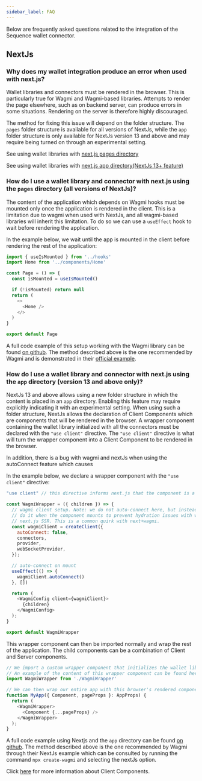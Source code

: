```yaml
---
sidebar_label: FAQ
---
```


Below are frequently asked questions related to the integration of the Sequence wallet connector.

## NextJs

### Why does my wallet integration produce an error when used with next.js?

Wallet libraries and connectors must be rendered in the browser. This is particularly true for Wagmi and Wagmi-based libraries. Attempts to render the page elsewhere, such as on backend server, can produce errors in some situations. Rendering on the server is therefore highly discouraged. 

The method for fixing this issue will depend on the folder structure. The `pages` folder structure is available for all versions of NextJs, while the `app` folder structure is only available for NextJs version 13 and above and may require being turned on through an experimental setting.

See using wallet libraries with [next.js pages directory](/wallet/connectors/FAQ#how-do-i-use-a-wallet-library-and-connector-with-nextjs-using-the-pages-directory-all-versions-of-nextjs)

See using wallet libraries with [next.js app directory(NextJs 13+ feature)](/wallet/connectors/FAQ#how-do-i-use-a-wallet-library-and-connector-with-nextjs-using-the-app-directory-version-13-and-above-only)


### How do I use a wallet library and connector with next.js using the `pages` directory (all versions of NextJs)?
The content of the application which depends on Wagmi hooks must be mounted only once the application is rendered in the client. This is a limitation due to wagmi when used with NextJs, and all wagmi-based libraries will inherit this limitation. To do so we can use a `useEffect` hook to wait before rendering the application.

In the example below, we wait until the app is mounted in the client before rendering the rest of the application:
```js
import { useIsMounted } from '../hooks'
import Home from '../components/Home'

const Page = () => {
  const isMounted = useIsMounted()

  if (!isMounted) return null
  return (
    <>
      <Home />
    </>
  )
}

export default Page
```

A full code example of this setup working with the Wagmi library can be found [on github](https://github.com/0xsequence/demo-dapp-wagmi-next/tree/12).
The method described above is the one recommended by Wagmi and is demonstrated in their [official example](https://github.com/wagmi-dev/wagmi/blob/0.12.x/examples/_dev/src/pages/index.tsx).

### How do I use a wallet library and connector with next.js using the `app` directory (version 13 and above only)?
NextJs 13 and above allows using a new folder structure in which the content is placed in an `app` directory. Enabling this feature may require explicitly indicating it with an experimental setting.
When using such a folder structure, NextJs allows the declaration of Client Components which are components that will be rendered in the browser.
A wrapper component containing the wallet library initialized with all the connectors must be declared with the `"use client"` directive. The `"use client"` directive is what will turn the wrapper component into a Client Component to be rendered in the browser.

In addition, there is a bug with wagmi and nextJs when using the autoConnect feature which causes

In the example below, we declare a wrapper component with the `"use client"` directive:

```js
"use client" // this directive informs next.js that the component is a Client Component to be rendered in the browser

const WagmiWrapper = ({ children }) => {
  // wagmi client setup. Note: we do not auto-connect here, but instead
  // do it when the component mounts to prevent hydration issues with wagmi +
  // next.js SSR. This is a common quirk with next+wagmi.
  const wagmiClient = createClient({
    autoConnect: false,
    connectors,
    provider,
    webSocketProvider,
  });

  // auto-connect on mount
  useEffect(() => {
    wagmiClient.autoConnect()
  }, [])

  return (
    <WagmiConfig client={wagmiClient}>
      {children}
    </WagmiConfig>
  );
}

export default WagmiWrapper
```

This wrapper component can then be imported normally and wrap the rest of the application. The child components can be a combination of Client and Server components.

```js
// We import a custom wrapper component that initializes the wallet library and all its connectors
// An example of the content of this wrapper component can be found here: https://github.com/0xsequence/demo-dapp-wagmi-next/blob/master/components/WagmiProvider.tsx
import WagmiWrapper from './WagmiWrapper'

// We can then wrap our entire app with this browser's rendered component
function MyApp({ Component, pageProps }: AppProps) {
  return (
    <WagmiWrapper>
      <Component {...pageProps} />
    </WagmiWrapper>
  );
}
```

A full code example using Nextjs and the `app` directory can be found [on github](https://github.com/0xsequence/demo-dapp-wagmi-next).
The method described above is the one recommended by Wagmi through their NextJs example which can be consulted by running the command `npx create-wagmi` and selecting the nextJs option.

Click [here](https://beta.nextjs.org/docs/rendering/server-and-client-components#client-components) for more information about Client Components.